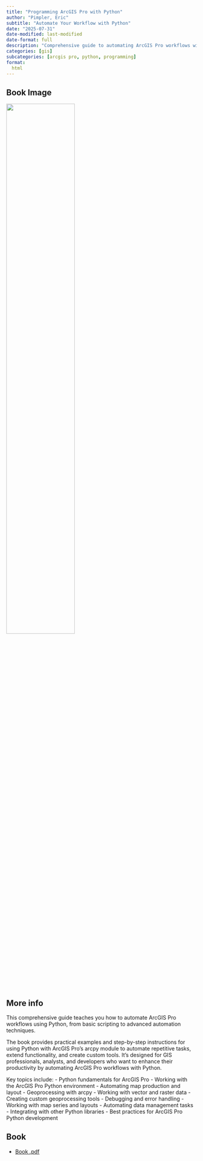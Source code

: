```yaml
---
title: "Programming ArcGIS Pro with Python"
author: "Pimpler, Eric"
subtitle: "Automate Your Workflow with Python"
date: "2025-07-31"
date-modified: last-modified
date-format: full
description: "Comprehensive guide to automating ArcGIS Pro workflows with Python"
categories: [gis]
subcategories: [arcgis pro, python, programming]
format:
  html
---
```


## Book Image

![](/books/ProgrammingArcGISProPython.png){width="60%"}

## More info

This comprehensive guide teaches you how to automate ArcGIS Pro workflows using Python, from basic scripting to advanced automation techniques.

The book provides practical examples and step-by-step instructions for using Python with ArcGIS Pro's arcpy module to automate repetitive tasks, extend functionality, and create custom tools. It's designed for GIS professionals, analysts, and developers who want to enhance their productivity by automating ArcGIS Pro workflows with Python.

Key topics include:
- Python fundamentals for ArcGIS Pro
- Working with the ArcGIS Pro Python environment
- Automating map production and layout
- Geoprocessing with arcpy
- Working with vector and raster data
- Creating custom geoprocessing tools
- Debugging and error handling
- Working with map series and layouts
- Automating data management tasks
- Integrating with other Python libraries
- Best practices for ArcGIS Pro Python development

## Book

- [Book .pdf](/books/ProgrammingArcGISProPython.pdf){width="60%"}
